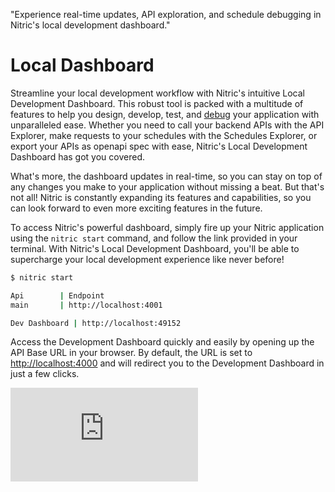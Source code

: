   "Experience real-time updates, API exploration, and schedule debugging in Nitric's local development dashboard."

# Local Dashboard

Streamline your local development workflow with Nitric's intuitive Local Development Dashboard. This robust tool is packed with a multitude of features to help you design, develop, test, and [debug](./nodejs/debugging) your application with unparalleled ease. Whether you need to call your backend APIs with the API Explorer, make requests to your schedules with the Schedules Explorer, or export your APIs as openapi spec with ease, Nitric's Local Development Dashboard has got you covered.

What's more, the dashboard updates in real-time, so you can stay on top of any changes you make to your application without missing a beat. But that's not all! Nitric is constantly expanding its features and capabilities, so you can look forward to even more exciting features in the future.

To access Nitric's powerful dashboard, simply fire up your Nitric application using the `nitric start` command, and follow the link provided in your terminal. With Nitric's Local Development Dashboard, you'll be able to supercharge your local development experience like never before!

```bash
$ nitric start

Api        | Endpoint
main       | http://localhost:4001

Dev Dashboard | http://localhost:49152
```

Access the Development Dashboard quickly and easily by opening up the API Base URL in your browser. By default, the URL is set to [http://localhost:4000](http://localhost:4000) and will redirect you to the Development Dashboard in just a few clicks.

<div>
  <div className="video-container">
    <iframe
      src="https://www.youtube-nocookie.com/embed/cjbg-klgDNM"
      title="YouTube video player"
      frameBorder="0"
      allow="accelerometer; autoplay; clipboard-write; encrypted-media; gyroscope; picture-in-picture; web-share"
      allowFullScreen
    />
  </div>
</div>
